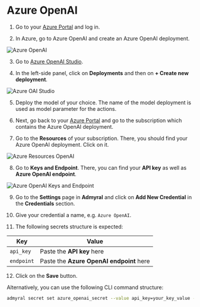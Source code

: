# Azure OpenAI

1. Go to your [Azure Portal](https://portal.azure.com) and log in.

2. In Azure, go to Azure OpenAI and create an Azure OpenAI deployment.

![Azure OpenAI](/azure_openai.png)

3. Go to [Azure OpenAI Studio](https://oai.azure.com).

4. In the left-side panel, click on **Deployments** and then on **+ Create new deployment**.

![Azure OAI Studio](/azure_oai_deploy_model.png)

5. Deploy the model of your choice. The name of the model deployment is used as model parameter for the actions.

6. Next, go back to your [Azure Portal](https://portal.azure.com) and go to the subscription which contains the Azure OpenAI deployment.

7. Go to the **Resources** of your subscription. There, you should find your Azure OpenAI deployment. Click on it.

![Azure Resources OpenAI](/azure_resources_openai.png)

8. Go to **Keys and Endpoint**. There, you can find your **API key** as well as **Azure OpenAI endpoint**.

![Azure OpenAI Keys and Endpoint](/azure_openai_keys.png)

9. Go to the **Settings** page in **Admyral** and click on **Add New Credential** in the **Credentials** section.

10. Give your credential a name, e.g. `Azure OpenAI`.

11. The following secrets structure is expected:

| Key        | Value                                    |
| ---------- | ---------------------------------------- |
| `api_key`  | Paste the **API key** here               |
| `endpoint` | Paste the **Azure OpenAI endpoint** here |

12. Click on the **Save** button.

Alternatively, you can use the following CLI command structure:

```bash
admyral secret set azure_openai_secret --value api_key=your_key_value --value endpoint=your_endpoint
```
